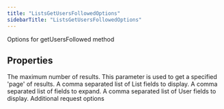 ```yaml
---
title: "ListsGetUsersFollowedOptions"
sidebarTitle: "ListsGetUsersFollowedOptions"
---
```


Options for getUsersFollowed method

## Properties

<ParamField name="maxResults" type="number">
The maximum number of results.
</ParamField>





<ParamField name="paginationToken" type="string">
This parameter is used to get a specified 'page' of results.
</ParamField>





<ParamField name="listfields" type="string[]">
A comma separated list of List fields to display.
</ParamField>





<ParamField name="expansions" type="string[]">
A comma separated list of fields to expand.
</ParamField>





<ParamField name="userfields" type="string[]">
A comma separated list of User fields to display.
</ParamField>





<ParamField name="requestOptions" type="[RequestOptions](/xdks/typescript/reference/interfaces/RequestOptions)">
Additional request options
</ParamField>



